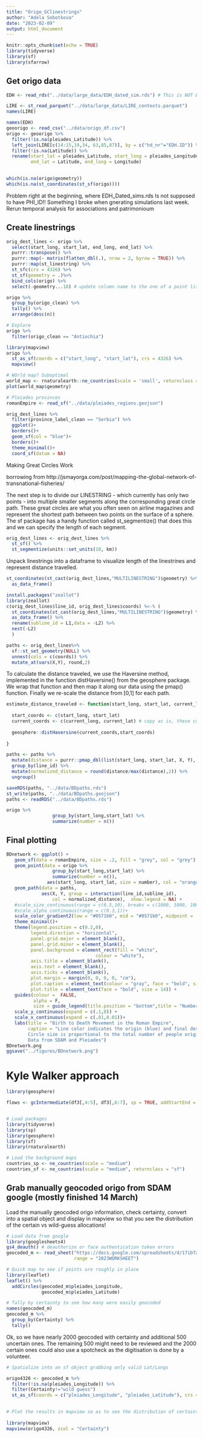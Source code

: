 ```yaml
---
title: "Origo_GClinestrings"
author: "Adela Sobotkova"
date: "2023-02-09"
output: html_document
---
```


```r
knitr::opts_chunk$set(echo = TRUE)
library(tidyverse)
library(sf)
library(sfarrow)
```

## Get origo data

```r
EDH <- read_rds("../data/large_data/EDH_dated_sim.rds") # This is NOT EDH!! but GIRE or something like that!!

LIRE <- st_read_parquet("../data/large_data/LIRE_contexts.parquet")
names(LIRE)

names(EDH)
geoorigo <- read_csv("../data/origo_df.csv")
origo <- geoorigo %>% 
  filter(!is.na(pleiades_Latitude)) %>% 
  left_join(LIRE[c(14:15,19,34, 63,85,87)], by = c("hd_nr"="EDH.ID")) %>% 
  filter(!is.na(Latitude)) %>% 
  rename(start_lat = pleiades_Latitude, start_long = pleiades_Longitude,
         end_lat = Latitude, end_long = Longitude)
  

which(is.na(origo$geometry))
which(is.na(st_coordinates(st_sf(origo))))
```

Problem right at the beginning, where EDH_Dated_sims.rds Is not supposed to have PHI_ID!! Something I broke when gnerating simulations last week. Rerun temporal analysis for associations and patrimonioum

## Create linestrings
```r

orig_dest_lines <- origo %>%
  select(start_long, start_lat, end_long, end_lat) %>% 
  purrr::transpose() %>% 
  purrr::map(~ matrix(flatten_dbl(.), nrow = 2, byrow = TRUE)) %>% 
  purrr::map(st_linestring) %>%
  st_sfc(crs = 4326) %>%
  st_sf(geometry = .)%>%
  bind_cols(origo) %>% 
  select(-geometry...18) # update column name to the one of a point list as we keep the linestring

origo %>% 
  group_by(origo_clean) %>% 
  tally() %>% 
  arrange(desc(n))

# Explore
origo %>% 
  filter(origo_clean == "Antiochia")

library(mapview)
origo %>% 
  st_as_sf(coords = c("start_long", "start_lat"), crs = 4326) %>% 
  mapview()
```

```r

# WOrld map? Suboptimal
world_map <- rnaturalearth::ne_countries(scale = 'small', returnclass = c("sf"), country = unique(LIRE$country_clean))
plot(world_map$geometry)

# Pleiades provinces
romanEmpire <- read_sf("../data/pleiades_regions.geojson")

orig_dest_lines %>% 
  filter(province_label_clean == "Serbia") %>% 
  ggplot()+
  borders()+
  geom_sf(col = "blue")+
  borders()+
  theme_minimal()+
  coord_sf(datum = NA)
```
Making Great Circles Work

borrowing from http://jsmayorga.com/post/mapping-the-global-network-of-transnational-fisheries/


The next step is to divide our LINESTRING - which currently has only two points - into multiple smaller segments along the corresponding great circle path. These great circles are what you often seen on airline magazines and represent the shortest path between two points on the surface of a sphere. The sf package has a handy function called st_segmentize() that does this and we can specify the length of each segment.

```r
orig_dest_lines <- orig_dest_lines %>%
  st_sf() %>% 
  st_segmentize(units::set_units(10, km)) 

```
Unpack linestrings into a dataframe to visualize length of the linestrines and represent distance travelled.

```r
st_coordinates(st_cast(orig_dest_lines,"MULTILINESTRING")$geometry) %>% 
  as_data_frame() 
```

```r
install.packages("zeallot")
library(zeallot)
c(orig_dest_lines$line_id, orig_dest_lines$coords) %<-% (
  st_coordinates(st_cast(orig_dest_lines,"MULTILINESTRING")$geometry) %>% 
  as_data_frame() %>% 
  rename(subline_id = L1,data = -L2) %>%   
  nest(-L2)
  )
```


```r
paths <- orig_dest_lines%>% 
  sf::st_set_geometry(NULL) %>% 
  unnest(cols = c(coords)) %>% 
  mutate_at(vars(X,Y), round,2)
```

To calculate the distance traveled, we use the Haversine method, implemented in the function distHaversine() from the geosphere package. We wrap that function and then map it along our data using the pmap() function. Finally we re-scale the distance from [0,1] for each path.

```r

estimate_distance_traveled <- function(start_long, start_lat, current_long, current_lat){
  
  start_coords <- c(start_long, start_lat)
  current_coords <- c(current_long, current_lat) # copy as is, these columns are created within haversine
  
  geosphere::distHaversine(current_coords,start_coords)
  
}

paths <- paths %>% 
  mutate(distance = purrr::pmap_dbl(list(start_long, start_lat, X, Y), estimate_distance_traveled)) %>% 
  group_by(line_id) %>% 
  mutate(normalized_distance = round(distance/max(distance),2)) %>% 
  ungroup()

saveRDS(paths, "../data/BDpaths.rds")
st_write(paths, "../data/BDpaths.geojson")
paths <- readRDS("../data/BDpaths.rds")
```


```r
origo %>%
                 group_by(start_long,start_lat) %>%
                 summarize(number = n())
```

## Final plotting

```r
BDnetwork <- ggplot() +
   geom_sf(data = romanEmpire, size = .2, fill = "grey", col = "grey") +
   geom_point(data = origo %>%
                 group_by(start_long,start_lat) %>%
                 summarize(number = n()),
               aes(start_long, start_lat, size = number), col = "orange", shape = 21, stroke = 1.5)+
   geom_path(data = paths,
             aes(X, Y, group = interaction(line_id,subline_id), 
                 col = normalized_distance),  show.legend = NA) +
   #scale_size_continuous(range = c(0.5,10), breaks = c(1000, 5000, 10000, 20000, 30000), labels = comma) +
   #scale_alpha_continuous(range = c(0.3,1))+
   scale_color_gradient2(low = "#0571b0", mid = "#0571b0", midpoint = .5, high = "#b2182b")+
   theme_minimal()+
   theme(legend.position = c(0.2,0), 
         legend.direction = "horizontal",
         panel.grid.major = element_blank(),
         panel.grid.minor = element_blank(),
         panel.background = element_rect(fill = "white",
                                 colour = "white"),
         axis.title = element_blank(),
         axis.text = element_blank(),
         axis.ticks = element_blank(),
         plot.margin = margin(0, 0, 0, 0, "cm"),
         plot.caption = element_text(colour = "gray", face = "bold", size = 12, vjust = 9),
         plot.title = element_text(face = "bold", size = 14)) +
   guides(colour =  FALSE,
          alpha = F,
          size = guide_legend(title.position = "bottom",title = "Number of travellers", title.hjust = 0.5))+
   scale_y_continuous(expand = c(.1,0)) + 
   scale_x_continuous(expand = c(.01,0.01))+
   labs(title = "Birth to Death Movement in the Roman Empire",
        caption = "Line color indicates the origin (blue) and final destination (red) of Roman-era travellers. \n
        Circle size is proportional to the total number of people originating from a location. \
        Data from SDAM and Pleiades")
BDnetwork.png
ggsave("../figures/BDnetwork.png")
```

# Kyle Walker approach
```r
library(geosphere)

flows <- gcIntermediate(df3[,4:5], df3[,6:7], sp = TRUE, addStartEnd = TRUE)



```

```r
# Load packages
library(tidyverse)
library(sp)
library(geosphere)
library(sf)
library(rnaturalearth)

# Load the background maps
countries_sp <- ne_countries(scale = "medium")
countries_sf <- ne_countries(scale = "medium", returnclass = "sf")

```

## Grab manually geocoded origo from SDAM google (mostly finished 14 March)

Load the manually geocoded origo information, check certainty, convert into a spatial object and display in mapview so that you see the distribution of the certain vs wild-guess allocations!
```r
# Load data from google
library(googlesheets4)
gs4_deauth() # deauthorize or face authentication token errors
geocoded_m <- read_sheet("https://docs.google.com/spreadsheets/d/17ibTaRJHHevY2wVsx9aK-NEd54fGho69l5dGJNE3XBA/edit#gid=1089791340", 
                         range = "2023WORKSHEET")

# Quick map to see if points are roughly in place
library(leaflet)
leaflet() %>% 
  addCircles(geocoded_m$pleiades_Longitude, 
             geocoded_m$pleiades_Latitude)

# Tally by certainty to see how many were easily geocoded 
names(geocoded_m)
geocoded_m %>% 
  group_by(Certainty) %>% 
  tally()
```
Ok, so we have nearly 2000 geocoded with certainty and additional 500 uncertain ones. The remaining 500 might need to be reviewed and the 2000 certain ones could also use a spotcheck as the digitisation is done by a volunteer. 
```r
# Spatialize into an sf object grabbing only valid Lat/Longs

origo4326 <- geocoded_m %>% 
  filter(!is.na(pleiades_Longitude)) %>% 
  filter(Certainty!="wild guess")
  st_as_sf(coords = c("pleiades_Longitude", "pleiades_Latitude"), crs = 4326)

  
# Plot the results in mapview so as to see the distribution of certainties in space   
  
library(mapview)  
mapview(origo4326, zcol = "Certainty")

```

